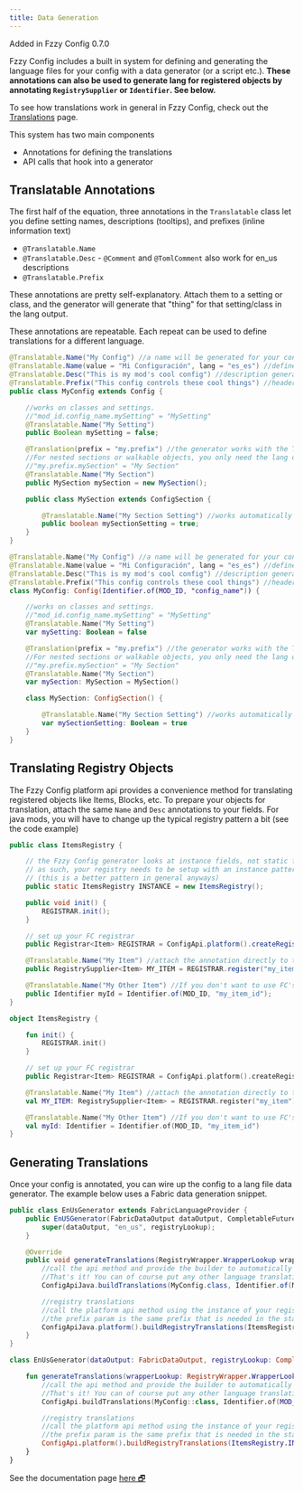 ```yaml
---
title: Data Generation
---
```


<Callout>
Added in Fzzy Config 0.7.0
</Callout>

Fzzy Config includes a built in system for defining and generating the language files for your config with a data generator (or a script etc.). **These annotations can also be used to generate lang for registered objects by annotating `RegistrySupplier` or `Identifier`. See below.**

To see how translations work in general in Fzzy Config, check out the [Translations](../config-concepts/Translation) page.

This system has two main components
* Annotations for defining the translations
* API calls that hook into a generator

## Translatable Annotations
The first half of the equation, three annotations in the `Translatable` class let you define setting names, descriptions (tooltips), and prefixes (inline information text)
* `@Translatable.Name`
* `@Translatable.Desc` - `@Comment` and `@TomlComment` also work for en_us descriptions
* `@Translatable.Prefix`

These annotations are pretty self-explanatory. Attach them to a setting or class, and the generator will generate that "thing" for that setting/class in the lang output.

<Callout variant="info">
These annotations are repeatable. Each repeat can be used to define translations for a different language.
</Callout>

<CodeTabs>

```java !!tabs Java
@Translatable.Name("My Config") //a name will be generated for your config class itself at "mod_id.config_name"
@Translatable.Name(value = "Mi Configuración", lang = "es_es") //define lang for multiple languages by adding a lang code
@Translatable.Desc("This is my mod's cool config") //description generated at "mod_id.config_name.desc"
@Translatable.Prefix("This config controls these cool things") //header/prefix generated at "mod_id.config_name.prefix"
public class MyConfig extends Config {

    //works on classes and settings.
    //"mod_id.config_name.mySetting" = "MySetting"
    @Translatable.Name("My Setting") 
    public Boolean mySetting = false;

    @Translation(prefix = "my.prefix") //the generator works with the Translation annotation too, using that defined prefix
    //For nested sections or walkable objects, you only need the lang on the setting, not on the section class
    //"my.prefix.mySection" = "My Section"
    @Translatable.Name("My Section") 
    public MySection mySection = new MySection();

    public class MySection extends ConfigSection {

        @Translatable.Name("My Section Setting") //works automatically on nested section fields too.
        public boolean mySectionSetting = true;
    }
}
```

```kotlin !!tabs Kotlin
@Translatable.Name("My Config") //a name will be generated for your config class itself at "mod_id.config_name"
@Translatable.Name(value = "Mi Configuración", lang = "es_es") //define lang for multiple languages by adding a lang code
@Translatable.Desc("This is my mod's cool config") //description generated at "mod_id.config_name.desc"
@Translatable.Prefix("This config controls these cool things") //header/prefix generated at "mod_id.config_name.prefix"
class MyConfig: Config(Identifier.of(MOD_ID, "config_name")) {

    //works on classes and settings.
    //"mod_id.config_name.mySetting" = "MySetting"
    @Translatable.Name("My Setting")
    var mySetting: Boolean = false

    @Translation(prefix = "my.prefix") //the generator works with the Translation annotation too, using that defined prefix
    //For nested sections or walkable objects, you only need the lang on the setting, not on the section class
    //"my.prefix.mySection" = "My Section"
    @Translatable.Name("My Section")
    var mySection: MySection = MySection()

    class MySection: ConfigSection() {

        @Translatable.Name("My Section Setting") //works automatically on nested section fields too.
        var mySectionSetting: Boolean = true
    }
}
```

</CodeTabs>

## Translating Registry Objects
The Fzzy Config platform api provides a convenience method for translating registered objects like Items, Blocks, etc. To prepare your objects for translation, attach the same `Name` and `Desc` annotations to your fields. For java mods, you will have to change up the typical registry pattern a bit (see the code example)

<CodeTabs>

```java !!tabs Java
public class ItemsRegistry {

    // the Fzzy Config generator looks at instance fields, not static fields.
    // as such, your registry needs to be setup with an instance pattern, rather than statics for each registered item
    // (this is a better pattern in general anyways)
    public static ItemsRegistry INSTANCE = new ItemsRegistry();

    public void init() {
        REGISTRAR.init();
    }

    // set up your FC registrar
    public Registrar<Item> REGISTRAR = ConfigApi.platform().createRegistrar(MOD_ID, Registries.ITEM);

    @Translatable.Name("My Item") //attach the annotation directly to the regsitry supplier generated by the registrar
    public RegistrySupplier<Item> MY_ITEM = REGISTRAR.register("my_item", () -> new MyItem());

    @Translatable.Name("My Other Item") //If you don't want to use FC's registrar, you can still generate translations by making separate identifiers for your objects
    public Identifier myId = Identifier.of(MOD_ID, "my_item_id");
}
```

```kotlin !!tabs Kotlin
object ItemsRegistry {

    fun init() {
        REGISTRAR.init()
    }

    // set up your FC registrar
    public Registrar<Item> REGISTRAR = ConfigApi.platform().createRegistrar(MOD_ID, Registries.ITEM)

    @Translatable.Name("My Item") //attach the annotation directly to the regsitry supplier generated by the registrar
    val MY_ITEM: RegistrySupplier<Item> = REGISTRAR.register("my_item") { MyItem() } 

    @Translatable.Name("My Other Item") //If you don't want to use FC's registrar, you can still generate translations by making separate identifiers for your objects
    val myId: Identifier = Identifier.of(MOD_ID, "my_item_id")
}
```

</CodeTabs>

## Generating Translations
Once your config is annotated, you can wire up the config to a lang file data generator. The example below uses a Fabric data generation snippet.

<CodeTabs>

```java !!tabs Java
public class EnUsGenerator extends FabricLanguageProvider {
    public EnUSGenerator(FabricDataOutput dataOutput, CompletableFuture<RegistryWrapper.WrapperLookup> registryLookup) {
        super(dataOutput, "en_us", registryLookup);
    }

    @Override
    public void generateTranslations(RegistryWrapper.WrapperLookup wrapperLookup, TranslationBuilder builder) {
        //call the api method and provide the builder to automatically append the config lang
        //That's it! You can of course put any other language translating here too.
        ConfigApiJava.buildTranslations(MyConfig.class, Identifier.of(MOD_ID, "config_name"), "en_us", true, builder::add);

        //registry translations
        //call the platform api method using the instance of your registry, not the class object in this case.
        //the prefix param is the same prefix that is needed in the standard translation key
        ConfigApiJava.platform().buildRegistryTranslations(ItemsRegistry.INSTANCE, "item", "en_us", true, builder::add);
    }
}
```

```kotlin !!tabs Kotlin
class EnUsGenerator(dataOutput: FabricDataOutput, registryLookup: CompletableFuture<RegistryWrapper.WrapperLookup>): FabricLanguageProvider(dataOutput, "en_us", registryLookup) {

    fun generateTranslations(wrapperLookup: RegistryWrapper.WrapperLookup, builder: TranslationBuilder) {
        //call the api method and provide the builder to automatically append the config lang
        //That's it! You can of course put any other language translating here too.
        ConfigApi.buildTranslations(MyConfig::class, Identifier.of(MOD_ID, "config_name"), "en_us", true, builder::add)

        //registry translations
        //call the platform api method using the instance of your registry, not the class object in this case.
        //the prefix param is the same prefix that is needed in the standard translation key
        ConfigApi.platform().buildRegistryTranslations(ItemsRegistry.INSTANCE, "item", "en_us", true, builder::add)
    }
}
```

</CodeTabs>

<Callout>
See the documentation page <a target="_blank" rel="noopener" href="https://fzzyhmstrs.github.io/fconfig/-fzzy%20-config/me.fzzyhmstrs.fzzy_config.util/-translatable/index.html">here 🗗</a>
</Callout>
